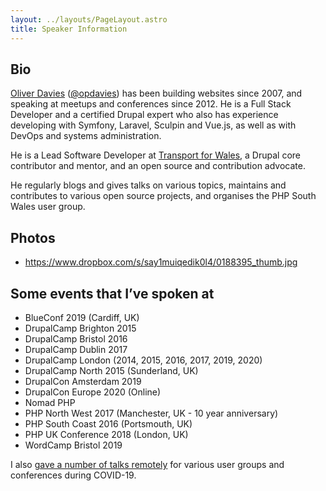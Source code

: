 ```yaml
---
layout: ../layouts/PageLayout.astro
title: Speaker Information
---
```


## Bio

<a href="https://www.oliverdavies.uk">Oliver Davies</a> (<a href="https://twitter.com/opdavies">@opdavies</a>) has been building websites since 2007, and speaking at meetups and conferences since 2012. He is a Full Stack Developer and a certified Drupal expert who also has experience developing with Symfony, Laravel, Sculpin and Vue.js, as well as with DevOps and systems administration.

He is a Lead Software Developer at <a href="https://tfw.wales/?%20utm_source=oliverdavies.uk&utm_medium=speaker-information">Transport for Wales</a>, a Drupal core contributor and mentor, and an open source and contribution advocate.

He regularly blogs and gives talks on various topics, maintains and contributes to various open source projects, and organises the PHP South Wales user group.

## Photos

- https://www.dropbox.com/s/say1muiqedik0l4/0188395_thumb.jpg

## Some events that I’ve spoken at

- BlueConf 2019 (Cardiff, UK)
- DrupalCamp Brighton 2015
- DrupalCamp Bristol 2016
- DrupalCamp Dublin 2017
- DrupalCamp London (2014, 2015, 2016, 2017, 2019, 2020)
- DrupalCamp North 2015 (Sunderland, UK)
- DrupalCon Amsterdam 2019
- DrupalCon Europe 2020 (Online)
- Nomad PHP
- PHP North West 2017 (Manchester, UK - 10 year anniversary)
- PHP South Coast 2016 (Portsmouth, UK)
- PHP UK Conference 2018 (London, UK)
- WordCamp Bristol 2019

I also [gave a number of talks remotely](/blog/speaking-remotely-during-lockdown) for various user groups and conferences during COVID-19.
